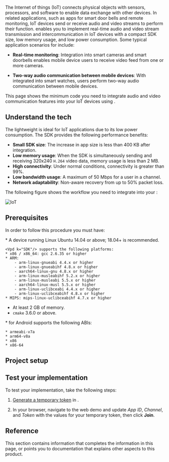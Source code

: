 
The Internet of things (IoT) connects physical objects with sensors, processors, and software to enable data exchange with other devices. In related applications, such as apps for smart door bells and remote monitoring, IoT devices send or receive audio and video streams to perform their function. <Vg k="COMPANY"/> <Vpd k="SDK" /> enables you to implement real-time audio and video stream transmission and intercommunication in IoT devices with a compact SDK size, low memory usage, and low power consumption. Some typical application scenarios for <Vpd k="SDK" /> include:

* **Real-time monitoring**:  Integration into smart cameras and smart doorbells enables mobile device users to receive video feed from one or more cameras.

* **Two-way audio communication between mobile devices**: With <Vpd k="SDK" /> integrated into smart watches, users perform two-way audio communication between mobile devices.

This page shows the minimum code you need to integrate audio and video communication features into your IoT devices using <Vpd k="SDK" />.

## Understand the tech

The lightweight <Vpd k="SDK" /> is ideal for IoT applications due to its low power consumption. The SDK provides the following performance benefits:

* **Small SDK size**: The increase in app size is less than 400 KB after integration.
* **Low memory usage**: When the SDK is simultaneously sending and receiving 320x240 `H.264` video data, memory usage is less than 2 MB.
* **High connectivity**: Under normal conditions, connectivity is greater than 99%.
* **Low bandwidth usage**: A maximum of 50 Mbps for a user in a channel.
* **Network adaptability**:	Non-aware recovery from up to 50% packet loss.

The following figure shows the workflow you need to integrate <Vpd k="SDK" /> into your <Vpl k="CLIENT" />:

![IoT](/images/iot/iot-get-started.svg)

## Prerequisites

In order to follow this procedure you must have:

<PlatformWrapper platform="linux-c">
* A device running Linux Ubuntu 14.04 or above; 18.04+ is recommended.
    
    <Vpd k="SDK"/> supports the following platforms:
    * x86 / x86_64: gcc 2.6.35 or higher
    * ARM:
        - arm-linux-gnueabi 4.4.x or higher
        - arm-linux-gnueabihf 4.8.x or higher
        - aarch64-linux-gnu 4.8.x or higher
        - arm-linux-musleabihf 5.2.x or higher
        - arm-linux-musleabi 5.5.x or higher
        - aarch64-linux-musl 5.5.x or higher
        - arm-linux-uclibceabi 4.4.x or higher
        - arm-linux-uclibceabihf 4.8.x or higher
    * MIPS: mips-linux-uclibceabihf 4.7.x or higher
* At least 2 GB of memory.
* `cmake` 3.6.0 or above.
</PlatformWrapper>

<Prerequites />

<PlatformWrapper platform="android">
* <Vpd k="SDK"/> for Android supports the following ABIs:

    * armeabi-v7a
    * arm64-v8a
    * x86
    * x86-64
</PlatformWrapper>

## Project setup

<ProjectSetup />

<ProjectImplement />

## Test your implementation

To test your implementation, take the following steps:

1. [Generate a temporary token](../reference/manage-agora-account#generate-a-temporary-token) in <Vg k="CONSOLE" />.

2. In your browser, navigate to the <Link target="_blank" to="{{Global.DEMO_BASIC_VIDEO_CALL_URL}}"><Vg k="COMPANY" /> web demo</Link> and update _App ID_, _Channel_, and _Token_ with the values for your temporary token, then click **Join**.

<ProjectTest />

## Reference

This section contains information that completes the information in this page, or points you to documentation that explains other aspects to this product.

<Reference />
